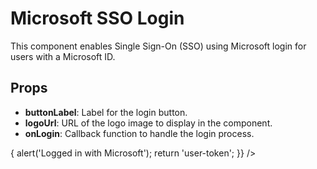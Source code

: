 
<Meta title="Microsoft SSO Authentication" component={MicrosoftSsoAuthPage} />

# Microsoft SSO Login

This component enables Single Sign-On (SSO) using Microsoft login for users with a Microsoft ID.

## Props

- **buttonLabel**: Label for the login button.
- **logoUrl**: URL of the logo image to display in the component.
- **onLogin**: Callback function to handle the login process.

<Canvas>
  <Story name="Default">
    <MicrosoftSsoAuthPage
      buttonLabel="Login with Microsoft"
      logoUrl="https://via.placeholder.com/150"
      onLogin={() => { alert('Logged in with Microsoft'); return 'user-token'; }}
    />
  </Story>
</Canvas>
